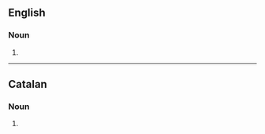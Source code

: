 {{also|médicaments}}

==English==

===Noun===
{{head|en|noun form}}

# {{plural of|en|medicament}}

----

==Catalan==

===Noun===
{{head|ca|noun form}}

# {{plural of|ca|medicament}}